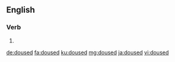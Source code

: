 ==English==

===Verb===
{{head|en|verb form}}

# {{en-past of|douse}}

[[de:doused]]
[[fa:doused]]
[[ku:doused]]
[[mg:doused]]
[[ja:doused]]
[[vi:doused]]